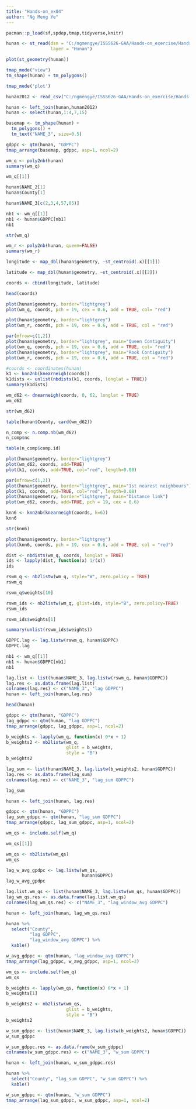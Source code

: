 ```yaml
---
title: "Hands-on_ex04"
author: "Ng Meng Ye"
---
```



```r
pacman::p_load(sf,spdep,tmap,tidyverse,knitr)
```


```r
hunan <- st_read(dsn = "C:/ngmengye/ISSS626-GAA/Hands-on_exercise/Hands-on_ex04/data/geospatial",
                 layer = "Hunan")
```
```r
plot(st_geometry(hunan))
```
```r
tmap_mode("view")
tm_shape(hunan) + tm_polygons()
```
```r
tmap_mode('plot')
```
```r
hunan2012 <- read_csv("C:/ngmengye/ISSS626-GAA/Hands-on_exercise/Hands-on_ex04/data/aspatial/Hunan_2012.csv")
```
```r
hunan <- left_join(hunan,hunan2012)
hunan <- select(hunan,1:4,7,15)
```
```r
basemap <- tm_shape(hunan) +
  tm_polygons() +
  tm_text("NAME_3", size=0.5)

gdppc <- qtm(hunan, "GDPPC")
tmap_arrange(basemap, gdppc, asp=1, ncol=2)
```
```r
wm_q <- poly2nb(hunan)
summary(wm_q)
```
```r
wm_q[[1]]
```
```r
hunan$NAME_2[1]
hunan$County[1]
```
```r
hunan$NAME_3[c(2,3,4,57,85)]
```
```r
nb1 <- wm_q[[1]]
nb1 <- hunan$GDPPC[nb1]
nb1
```

```r
str(wm_q)
```
```r
wm_r <- poly2nb(hunan, queen=FALSE)
summary(wm_r)
```

```r
longitude <- map_dbl(hunan$geometry, ~st_centroid(.x)[[1]])

latitude <- map_dbl(hunan$geometry, ~st_centroid(.x)[[2]])

```

```r
coords <- cbind(longitude, latitude)
```

```r
head(coords)
```
```r
plot(hunan$geometry, border="lightgrey")
plot(wm_q, coords, pch = 19, cex = 0.6, add = TRUE, col= "red")
```

```r
plot(hunan$geometry, border="lightgrey")
plot(wm_r, coords, pch = 19, cex = 0.6, add = TRUE, col = "red")
```
```r
par(mfrow=c(1,2))
plot(hunan$geometry, border="lightgrey", main="Queen Contiguity")
plot(wm_q, coords, pch = 19, cex = 0.6, add = TRUE, col= "red")
plot(hunan$geometry, border="lightgrey", main="Rook Contiguity")
plot(wm_r, coords, pch = 19, cex = 0.6, add = TRUE, col = "red")
```
```r
#coords <- coordinates(hunan)
k1 <- knn2nb(knearneigh(coords))
k1dists <- unlist(nbdists(k1, coords, longlat = TRUE))
summary(k1dists)
```

```r
wm_d62 <- dnearneigh(coords, 0, 62, longlat = TRUE)
wm_d62
```

```r
str(wm_d62)
```
```r
table(hunan$County, card(wm_d62))
```
```r
n_comp <- n.comp.nb(wm_d62)
n_comp$nc
```

```r
table(n_comp$comp.id)
```
```r
plot(hunan$geometry, border="lightgrey")
plot(wm_d62, coords, add=TRUE)
plot(k1, coords, add=TRUE, col="red", length=0.08)
```

```r
par(mfrow=c(1,2))
plot(hunan$geometry, border="lightgrey", main="1st nearest neighbours")
plot(k1, coords, add=TRUE, col="red", length=0.08)
plot(hunan$geometry, border="lightgrey", main="Distance link")
plot(wm_d62, coords, add=TRUE, pch = 19, cex = 0.6)
```
```r
knn6 <- knn2nb(knearneigh(coords, k=6))
knn6
```

```r
str(knn6)
```

```r
plot(hunan$geometry, border="lightgrey")
plot(knn6, coords, pch = 19, cex = 0.6, add = TRUE, col = "red")
```
```r
dist <- nbdists(wm_q, coords, longlat = TRUE)
ids <- lapply(dist, function(x) 1/(x))
ids
```
```r
rswm_q <- nb2listw(wm_q, style="W", zero.policy = TRUE)
rswm_q
```

```r
rswm_q$weights[10]
```
```r
rswm_ids <- nb2listw(wm_q, glist=ids, style="B", zero.policy=TRUE)
rswm_ids
```
```r
rswm_ids$weights[1]
```
```r
summary(unlist(rswm_ids$weights))
```
```r
GDPPC.lag <- lag.listw(rswm_q, hunan$GDPPC)
GDPPC.lag
```
```r
nb1 <- wm_q[[1]]
nb1 <- hunan$GDPPC[nb1]
nb1
```
```r
lag.list <- list(hunan$NAME_3, lag.listw(rswm_q, hunan$GDPPC))
lag.res <- as.data.frame(lag.list)
colnames(lag.res) <- c("NAME_3", "lag GDPPC")
hunan <- left_join(hunan,lag.res)
```
```r
head(hunan)
```
```r
gdppc <- qtm(hunan, "GDPPC")
lag_gdppc <- qtm(hunan, "lag GDPPC")
tmap_arrange(gdppc, lag_gdppc, asp=1, ncol=2)
```
```r
b_weights <- lapply(wm_q, function(x) 0*x + 1)
b_weights2 <- nb2listw(wm_q, 
                       glist = b_weights, 
                       style = "B")
b_weights2
```
```r
lag_sum <- list(hunan$NAME_3, lag.listw(b_weights2, hunan$GDPPC))
lag.res <- as.data.frame(lag_sum)
colnames(lag.res) <- c("NAME_3", "lag_sum GDPPC")
```

```r
lag_sum
```

```r
hunan <- left_join(hunan, lag.res)
```
```r
gdppc <- qtm(hunan, "GDPPC")
lag_sum_gdppc <- qtm(hunan, "lag_sum GDPPC")
tmap_arrange(gdppc, lag_sum_gdppc, asp=1, ncol=2)
```

```r
wm_qs <- include.self(wm_q)
```

```r
wm_qs[[1]]
```

```r
wm_qs <- nb2listw(wm_qs)
wm_qs
```
```r
lag_w_avg_gpdpc <- lag.listw(wm_qs, 
                             hunan$GDPPC)
lag_w_avg_gpdpc
```
```r
lag.list.wm_qs <- list(hunan$NAME_3, lag.listw(wm_qs, hunan$GDPPC))
lag_wm_qs.res <- as.data.frame(lag.list.wm_qs)
colnames(lag_wm_qs.res) <- c("NAME_3", "lag_window_avg GDPPC")
```

```r
hunan <- left_join(hunan, lag_wm_qs.res)
```

```r
hunan %>%
  select("County", 
         "lag GDPPC", 
         "lag_window_avg GDPPC") %>%
  kable()
```

```r
w_avg_gdppc <- qtm(hunan, "lag_window_avg GDPPC")
tmap_arrange(lag_gdppc, w_avg_gdppc, asp=1, ncol=2)
```
```r
wm_qs <- include.self(wm_q)
wm_qs
```
```r
b_weights <- lapply(wm_qs, function(x) 0*x + 1)
b_weights[1]
```
```r
b_weights2 <- nb2listw(wm_qs, 
                       glist = b_weights, 
                       style = "B")
b_weights2
```
```r
w_sum_gdppc <- list(hunan$NAME_3, lag.listw(b_weights2, hunan$GDPPC))
w_sum_gdppc
```
```r
w_sum_gdppc.res <- as.data.frame(w_sum_gdppc)
colnames(w_sum_gdppc.res) <- c("NAME_3", "w_sum GDPPC")
```

```r
hunan <- left_join(hunan, w_sum_gdppc.res)
```
```r
hunan %>%
  select("County", "lag_sum GDPPC", "w_sum GDPPC") %>%
  kable()
```

```r
w_sum_gdppc <- qtm(hunan, "w_sum GDPPC")
tmap_arrange(lag_sum_gdppc, w_sum_gdppc, asp=1, ncol=2)
```


